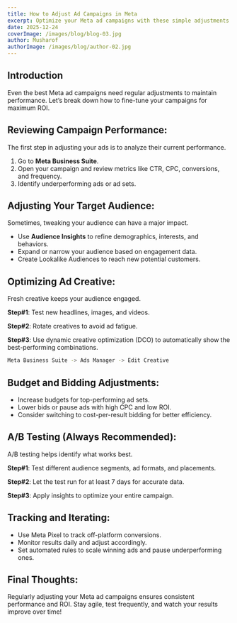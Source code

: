 ```yaml
---
title: How to Adjust Ad Campaigns in Meta
excerpt: Optimize your Meta ad campaigns with these simple adjustments to improve performance.
date: 2025-12-24
coverImage: /images/blog/blog-03.jpg
author: Musharof
authorImage: /images/blog/author-02.jpg
---
```


## Introduction

Even the best Meta ad campaigns need regular adjustments to maintain performance. Let’s break down how to fine-tune your campaigns for maximum ROI.

## Reviewing Campaign Performance:

The first step in adjusting your ads is to analyze their current performance.

1. Go to **Meta Business Suite**.
2. Open your campaign and review metrics like CTR, CPC, conversions, and frequency.
3. Identify underperforming ads or ad sets.

## Adjusting Your Target Audience:

Sometimes, tweaking your audience can have a major impact.

- Use **Audience Insights** to refine demographics, interests, and behaviors.
- Expand or narrow your audience based on engagement data.
- Create Lookalike Audiences to reach new potential customers.

## Optimizing Ad Creative:

Fresh creative keeps your audience engaged.

**Step#1**: Test new headlines, images, and videos.

**Step#2**: Rotate creatives to avoid ad fatigue.

**Step#3**: Use dynamic creative optimization (DCO) to automatically show the best-performing combinations.

```bash
Meta Business Suite -> Ads Manager -> Edit Creative
```

## Budget and Bidding Adjustments:

- Increase budgets for top-performing ad sets.
- Lower bids or pause ads with high CPC and low ROI.
- Consider switching to cost-per-result bidding for better efficiency.

## A/B Testing (Always Recommended):

A/B testing helps identify what works best.

**Step#1**: Test different audience segments, ad formats, and placements.

**Step#2**: Let the test run for at least 7 days for accurate data.

**Step#3**: Apply insights to optimize your entire campaign.

## Tracking and Iterating:

- Use Meta Pixel to track off-platform conversions.
- Monitor results daily and adjust accordingly.
- Set automated rules to scale winning ads and pause underperforming ones.

## Final Thoughts:

Regularly adjusting your Meta ad campaigns ensures consistent performance and ROI. Stay agile, test frequently, and watch your results improve over time!

